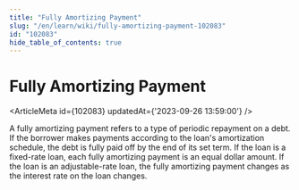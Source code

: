 ```yaml
---
title: "Fully Amortizing Payment"
slug: "/en/learn/wiki/fully-amortizing-payment-102083"
id: "102083"
hide_table_of_contents: true
---
```



# Fully Amortizing Payment

<ArticleMeta id={102083} updatedAt={'2023-09-26 13:59:00'} />
<div className='border-solid border-b border-t-0 my-4 border-[var(--ifm-color-gray-300)]' />

A fully amortizing payment refers to a type of periodic repayment on a debt. If the borrower makes payments according to the loan's amortization schedule, the debt is fully paid off by the end of its set term. If the loan is a fixed-rate loan, each fully amortizing payment is an equal dollar amount. If the loan is an adjustable-rate loan, the fully amortizing payment changes as the interest rate on the loan changes.
